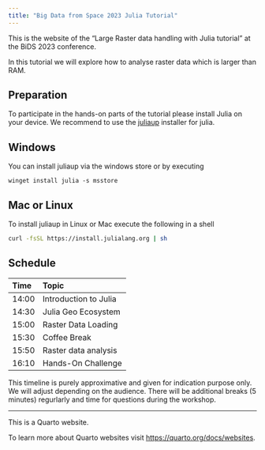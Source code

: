```yaml
---
title: "Big Data from Space 2023 Julia Tutorial"
---
```



This is the website of the "Large Raster data handling with Julia tutorial" at the BiDS 2023 conference.

In this tutorial we will explore how to analyse raster data which is larger than RAM.

## Preparation

To participate in the hands-on parts of the tutorial please install Julia on your device. 
We recommend to use the [juliaup](https://github.com/JuliaLang/juliaup) installer for julia.


::: {.panel-tabset}

## Windows 

You can install juliaup via the windows store or by executing

```
winget install julia -s msstore
```

## Mac or Linux
To install juliaup in Linux or Mac execute the following in a shell

```sh
curl -fsSL https://install.julialang.org | sh
``` 

:::

## Schedule

| Time | Topic |
|:------|:---------|
| 14:00 |  Introduction to Julia | 
| 14:30 |  Julia Geo Ecosystem |
| 15:00 |  Raster Data Loading |
| 15:30 |  Coffee Break 
| 15:50 |  Raster data analysis
| 16:10 | Hands-On Challenge


This timeline is purely approximative and given for indication purpose only. We will adjust depending on the audience. There will be additional breaks (5 minutes) regurlarly and time for questions during the workshop.



--- 

This is a Quarto website.

To learn more about Quarto websites visit <https://quarto.org/docs/websites>.
